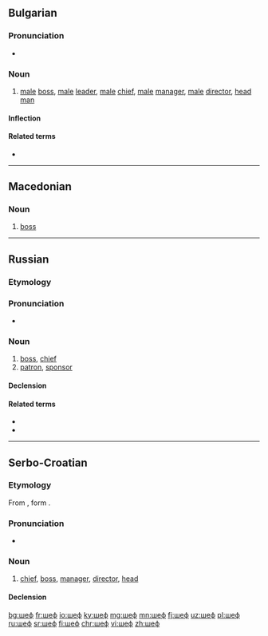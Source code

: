 ==Bulgarian==

===Pronunciation===
* {{IPA|/ʃɛf/|lang=bg}}

===Noun===
{{bg-noun|g=m|tr=šef}}

# [[male]] [[boss]], [[male]] [[leader]], [[male]] [[chief]], [[male]] [[manager]], [[male]] [[director]], [[head man]]

====Inflection====
{{bg-noun-m-ove}}

====Related terms====
* {{l|bg|шефка|g=f}}

----

==Macedonian==

===Noun===
{{mk-noun|m}}

# [[boss]]

----

==Russian==

===Etymology===
{{bor|ru|fr|chef}}

===Pronunciation===
* {{ru-IPA}}

===Noun===
{{ru-noun+|a=an}}

# [[boss]], [[chief]]
# [[patron]], [[sponsor]]

====Declension====
{{ru-noun-table|a=an}}

====Related terms====
* {{l|ru|шеф-повар}}
* {{l|ru|шефство}}

----

==Serbo-Croatian==

===Etymology===
From {{etyl|de|sh}} {{term|Chef|lang=de}}, form {{etyl|fr|sh}} {{term|chef|lang=fr}}.

===Pronunciation===
* {{IPA|/ʃêf/|lang=sh}}

===Noun===
{{sh-noun|g=m|head=ше̏ф|c|šef|šȅf}}

# [[chief]], [[boss]], [[manager]], [[director]], [[head]]

====Declension====
{{sh-decl-noun|sc=Cyrl
|ше̏ф|ше̏фови
|шефа|шефова
|шефу|шефовима
|шефа|шефове
|шефе|шефови
|шефу|шефовима
|шефом|шефовима}}

[[bg:шеф]]
[[fr:шеф]]
[[io:шеф]]
[[ky:шеф]]
[[mg:шеф]]
[[mn:шеф]]
[[fj:шеф]]
[[uz:шеф]]
[[pl:шеф]]
[[ru:шеф]]
[[sr:шеф]]
[[fi:шеф]]
[[chr:шеф]]
[[vi:шеф]]
[[zh:шеф]]